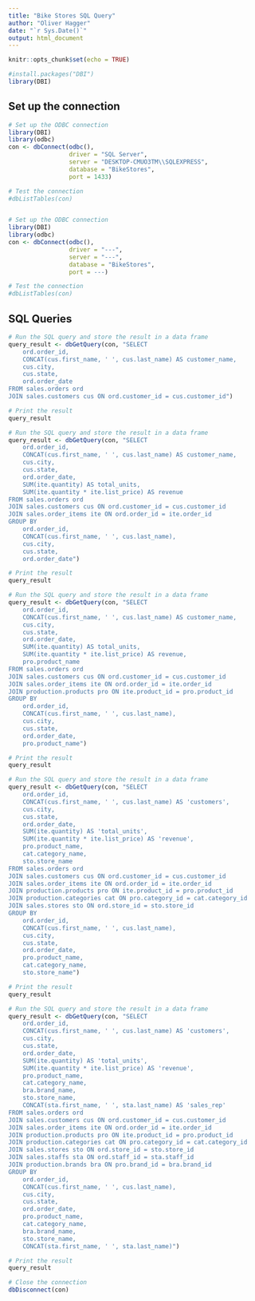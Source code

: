 ```yaml
---
title: "Bike Stores SQL Query"
author: "Oliver Hagger"
date: "`r Sys.Date()`"
output: html_document
---
```


```r
knitr::opts_chunk$set(echo = TRUE)
```


```r
#install.packages("DBI")
library(DBI)
```
## Set up the connection
```r

# Set up the ODBC connection
library(DBI)
library(odbc)
con <- dbConnect(odbc(),
                 driver = "SQL Server",
                 server = "DESKTOP-CMUO3TM\\SQLEXPRESS",
                 database = "BikeStores",
                 port = 1433)

# Test the connection
#dbListTables(con)



```

```r

# Set up the ODBC connection
library(DBI)
library(odbc)
con <- dbConnect(odbc(),
                 driver = "---",
                 server = "---",
                 database = "BikeStores",
                 port = ---)

# Test the connection
#dbListTables(con)

```

## SQL Queries

```r
# Run the SQL query and store the result in a data frame
query_result <- dbGetQuery(con, "SELECT 
	ord.order_id,
	CONCAT(cus.first_name, ' ', cus.last_name) AS customer_name,
	cus.city,
	cus.state,
	ord.order_date
FROM sales.orders ord
JOIN sales.customers cus ON ord.customer_id = cus.customer_id")

# Print the result
query_result

```



```r
# Run the SQL query and store the result in a data frame
query_result <- dbGetQuery(con, "SELECT 
	ord.order_id,
	CONCAT(cus.first_name, ' ', cus.last_name) AS customer_name,
	cus.city,
	cus.state,
	ord.order_date,
	SUM(ite.quantity) AS total_units,
	SUM(ite.quantity * ite.list_price) AS revenue
FROM sales.orders ord
JOIN sales.customers cus ON ord.customer_id = cus.customer_id
JOIN sales.order_items ite ON ord.order_id = ite.order_id
GROUP BY 
	ord.order_id,
	CONCAT(cus.first_name, ' ', cus.last_name),
	cus.city,
	cus.state,
	ord.order_date")

# Print the result
query_result

```


```r
# Run the SQL query and store the result in a data frame
query_result <- dbGetQuery(con, "SELECT 
	ord.order_id,
	CONCAT(cus.first_name, ' ', cus.last_name) AS customer_name,
	cus.city,
	cus.state,
	ord.order_date,
	SUM(ite.quantity) AS total_units,
	SUM(ite.quantity * ite.list_price) AS revenue,
	pro.product_name
FROM sales.orders ord
JOIN sales.customers cus ON ord.customer_id = cus.customer_id
JOIN sales.order_items ite ON ord.order_id = ite.order_id
JOIN production.products pro ON ite.product_id = pro.product_id
GROUP BY 
	ord.order_id,
	CONCAT(cus.first_name, ' ', cus.last_name),
	cus.city,
	cus.state,
	ord.order_date,
	pro.product_name")

# Print the result
query_result

```

```r
# Run the SQL query and store the result in a data frame
query_result <- dbGetQuery(con, "SELECT 
	ord.order_id,
	CONCAT(cus.first_name, ' ', cus.last_name) AS 'customers',
	cus.city,
	cus.state,
	ord.order_date,
	SUM(ite.quantity) AS 'total_units',
	SUM(ite.quantity * ite.list_price) AS 'revenue',
	pro.product_name,
	cat.category_name,
	sto.store_name
FROM sales.orders ord
JOIN sales.customers cus ON ord.customer_id = cus.customer_id
JOIN sales.order_items ite ON ord.order_id = ite.order_id
JOIN production.products pro ON ite.product_id = pro.product_id
JOIN production.categories cat ON pro.category_id = cat.category_id
JOIN sales.stores sto ON ord.store_id = sto.store_id
GROUP BY 
	ord.order_id,
	CONCAT(cus.first_name, ' ', cus.last_name),
	cus.city,
	cus.state,
	ord.order_date,
	pro.product_name,
	cat.category_name,
	sto.store_name")

# Print the result
query_result
```


```r
# Run the SQL query and store the result in a data frame
query_result <- dbGetQuery(con, "SELECT 
	ord.order_id,
	CONCAT(cus.first_name, ' ', cus.last_name) AS 'customers',
	cus.city,
	cus.state,
	ord.order_date,
	SUM(ite.quantity) AS 'total_units',
	SUM(ite.quantity * ite.list_price) AS 'revenue',
	pro.product_name,
	cat.category_name,
	bra.brand_name,
	sto.store_name,
	CONCAT(sta.first_name, ' ', sta.last_name) AS 'sales_rep'
FROM sales.orders ord
JOIN sales.customers cus ON ord.customer_id = cus.customer_id
JOIN sales.order_items ite ON ord.order_id = ite.order_id
JOIN production.products pro ON ite.product_id = pro.product_id
JOIN production.categories cat ON pro.category_id = cat.category_id
JOIN sales.stores sto ON ord.store_id = sto.store_id
JOIN sales.staffs sta ON ord.staff_id = sta.staff_id
JOIN production.brands bra ON pro.brand_id = bra.brand_id
GROUP BY 
	ord.order_id,
	CONCAT(cus.first_name, ' ', cus.last_name),
	cus.city,
	cus.state,
	ord.order_date,
	pro.product_name,
	cat.category_name,
	bra.brand_name,
	sto.store_name,
	CONCAT(sta.first_name, ' ', sta.last_name)")

# Print the result
query_result

# Close the connection
dbDisconnect(con)
```





